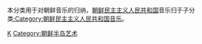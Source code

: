 本分类用于对朝鲜音乐的归纳，[[朝鲜民主主义人民共和国|朝鲜民主主义人民共和国]]音乐归于子分类[[:Category:朝鲜民主主义人民共和国音乐|:Category:朝鲜民主主义人民共和国音乐]]。

[[Category:東亞音樂|K]]
[[Category:朝鲜半岛艺术|Category:朝鲜半岛艺术]]